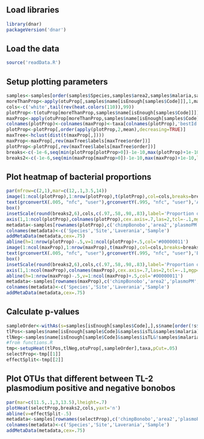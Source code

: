 ## Load libraries
```r
library(dnar)
packageVersion('dnar')
```

## Load the data
```r
source('readData.R')
```

## Setup plotting parameters
```r
samples<-samples[order(samples$Species,samples$area2,samples$malaria,samples$Code),]
moreThanProp<-apply(otuProp[,samples$name[isEnough[samples$Code]]],1,max,na.rm=TRUE)>.02
cols<-c('white',tail(rev(heat.colors(110)),99)) 
plotProp<-t(otuProp[moreThanProp,samples$name[isEnough[samples$Code]]])
maxProp<-apply(otuProp[moreThanProp,samples$name[isEnough[samples$Code]]],1,function(x)x/max(x))
colnames(plotProp)<-colnames(maxProp)<-taxa[colnames(plotProp),'bestId']
plotProp<-plotProp[,order(apply(plotProp,2,mean),decreasing=TRUE)]
maxTree<-hclust(dist(t(maxProp[,])))
maxProp<-maxProp[,rev(maxTree$labels[maxTree$order])]
plotProp<-plotProp[,rev(maxTree$labels[maxTree$order])]
breaks<-c(-1e-6,seq(min(plotProp[plotProp>0])-1e-10,max(plotProp)+1e-10,length.out=100))
breaks2<-c(-1e-6,seq(min(maxProp[maxProp>0])-1e-10,max(maxProp)+1e-10,length.out=100))
```

## Plot heatmap of bacterial proportions
```r
par(mfrow=c(2,1),mar=c(12,.1,3.5,14))
image(1:ncol(plotProp),1:nrow(plotProp),t(plotProp),col=cols,breaks=breaks,xlab='',ylab='',xaxt='n',yaxt='n')
text(grconvertX(.005, "nfc", "user"),grconvertY(.995, "nfc", "user"),'A)',xpd=NA,cex=3,adj=0:1)
box()
insetScale(round(breaks2,6),cols,c(.97,.58,.98,.83),label='Proportion of OTU within each sample')
axis(1,1:ncol(plotProp),colnames(plotProp),cex.axis=.7,las=2,tcl=-.1,mgp=c(0,.3,0))
metadata<-samples[rownames(plotProp),c('chimpBonobo','area2','plasmoPM','Code')]
colnames(metadata)<-c('Species','Site','Laverania','Sample')
addMetaData(metadata,cex=.75)
abline(h=1:nrow(plotProp)-.5,v=1:ncol(plotProp)+.5,col='#00000011')
image(1:ncol(maxProp),1:nrow(maxProp),t(maxProp),col=cols,breaks=breaks2,xlab='',ylab='',xaxt='n',yaxt='n')
text(grconvertX(.005, "nfc", "user"),grconvertY(.995, "nfc", "user"),'B)',xpd=NA,cex=3,adj=0:1)
box()
insetScale(round(breaks2,6),cols,c(.97,.58,.98,.83),label='Proportion of OTU maximum')
axis(1,1:ncol(maxProp),colnames(maxProp),cex.axis=.7,las=2,tcl=-.1,mgp=c(0,.3,0))
abline(h=1:nrow(maxProp)-.5,v=1:ncol(maxProp)+.5,col='#00000011')
metadata<-samples[rownames(maxProp),c('chimpBonobo','area2','plasmoPM','Code')]
colnames(metadata)<-c('Species','Site','Laverania','Sample')
addMetaData(metadata,cex=.75)
```

## Calculate p-values 
```r
sampleOrder<-withAs(s=samples[isEnough[samples$Code],],s$name[order(!s$bonobo,ifelse(s$area=='KR',FALSE,s$malaria),s$area2,s$malaria)])
tlPos<-samples$name[isEnough[sample$Code]&samples$isTL&samples$malaria]
tlNeg<-samples$name[isEnough[sample$Code]&samples$isTL&!samples$malaria]
#from functions.R
tmp<-setupHeat(tlPos,tlNeg,otuProp[,sampleOrder],taxa,pCut=.05)
selectProp<-tmp[[1]]
effectSplit<-tmp[[2]]
```

## Plot OTUs that different between TL-2 plasmodium positive and negative bonobos
```r
par(mar=c(11.5,.1,3,13.5),lheight=.7)
plotHeat(selectProp,breaks2,cols,yaxt='n')
abline(v=effectSplit-.5)
metadata<-samples[rownames(selectProp),c('chimpBonobo','area2','plasmoPM','Code')]
colnames(metadata)<-c('Species','Site','Laverania','Sample')
addMetaData(metadata,cex=.75)
```


